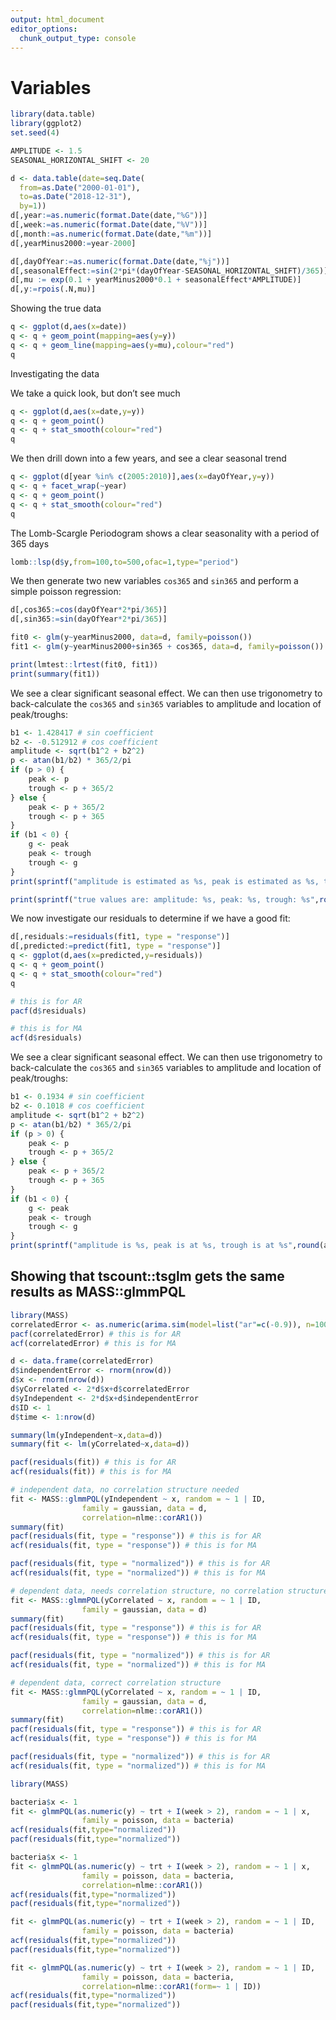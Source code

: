 ```yaml
---
output: html_document
editor_options: 
  chunk_output_type: console
---
```

# Variables

```r
library(data.table)
library(ggplot2)
set.seed(4)

AMPLITUDE <- 1.5
SEASONAL_HORIZONTAL_SHIFT <- 20

d <- data.table(date=seq.Date(
  from=as.Date("2000-01-01"),
  to=as.Date("2018-12-31"),
  by=1))
d[,year:=as.numeric(format.Date(date,"%G"))]
d[,week:=as.numeric(format.Date(date,"%V"))]
d[,month:=as.numeric(format.Date(date,"%m"))]
d[,yearMinus2000:=year-2000]

d[,dayOfYear:=as.numeric(format.Date(date,"%j"))]
d[,seasonalEffect:=sin(2*pi*(dayOfYear-SEASONAL_HORIZONTAL_SHIFT)/365)]
d[,mu := exp(0.1 + yearMinus2000*0.1 + seasonalEffect*AMPLITUDE)]
d[,y:=rpois(.N,mu)]
```

Showing the true data
```r
q <- ggplot(d,aes(x=date))
q <- q + geom_point(mapping=aes(y=y))
q <- q + geom_line(mapping=aes(y=mu),colour="red")
q
```

Investigating the data

We take a quick look, but don't see much
```r
q <- ggplot(d,aes(x=date,y=y))
q <- q + geom_point()
q <- q + stat_smooth(colour="red")
q
```

We then drill down into a few years, and see a clear seasonal trend
```r
q <- ggplot(d[year %in% c(2005:2010)],aes(x=dayOfYear,y=y))
q <- q + facet_wrap(~year)
q <- q + geom_point()
q <- q + stat_smooth(colour="red")
q
```

The Lomb-Scargle Periodogram shows a clear seasonality with a period of 365 days
```r
lomb::lsp(d$y,from=100,to=500,ofac=1,type="period")
```

We then generate two new variables `cos365` and `sin365` and perform a simple poisson regression:
```r
d[,cos365:=cos(dayOfYear*2*pi/365)]
d[,sin365:=sin(dayOfYear*2*pi/365)]

fit0 <- glm(y~yearMinus2000, data=d, family=poisson())
fit1 <- glm(y~yearMinus2000+sin365 + cos365, data=d, family=poisson())

print(lmtest::lrtest(fit0, fit1))
print(summary(fit1))
```

We see a clear significant seasonal effect. We can then use trigonometry to back-calculate the `cos365` and `sin365` variables to amplitude and location of peak/troughs:

```r
b1 <- 1.428417 # sin coefficient
b2 <- -0.512912 # cos coefficient
amplitude <- sqrt(b1^2 + b2^2)
p <- atan(b1/b2) * 365/2/pi
if (p > 0) {
    peak <- p
    trough <- p + 365/2
} else {
    peak <- p + 365/2
    trough <- p + 365
}
if (b1 < 0) {
    g <- peak
    peak <- trough
    trough <- g
}
print(sprintf("amplitude is estimated as %s, peak is estimated as %s, trough is estimated as %s",round(amplitude,2),round(peak),round(trough)))

print(sprintf("true values are: amplitude: %s, peak: %s, trough: %s",round(AMPLITUDE,2),round(365/4+SEASONAL_HORIZONTAL_SHIFT),round(3*365/4+SEASONAL_HORIZONTAL_SHIFT)))

```

We now investigate our residuals to determine if we have a good fit:

```r
d[,residuals:=residuals(fit1, type = "response")]
d[,predicted:=predict(fit1, type = "response")]
q <- ggplot(d,aes(x=predicted,y=residuals))
q <- q + geom_point()
q <- q + stat_smooth(colour="red")
q
```

```r
# this is for AR
pacf(d$residuals)
```

```r
# this is for MA
acf(d$residuals)
```

We see a clear significant seasonal effect. We can then use trigonometry to back-calculate the `cos365` and `sin365` variables to amplitude and location of peak/troughs:

```r
b1 <- 0.1934 # sin coefficient
b2 <- 0.1018 # cos coefficient
amplitude <- sqrt(b1^2 + b2^2)
p <- atan(b1/b2) * 365/2/pi
if (p > 0) {
    peak <- p
    trough <- p + 365/2
} else {
    peak <- p + 365/2
    trough <- p + 365
}
if (b1 < 0) {
    g <- peak
    peak <- trough
    trough <- g
}
print(sprintf("amplitude is %s, peak is at %s, trough is at %s",round(amplitude,2),round(peak),round(trough)))

```




## Showing that tscount::tsglm gets the same results as MASS::glmmPQL



```r
library(MASS)
correlatedError <- as.numeric(arima.sim(model=list("ar"=c(-0.9)), n=1000, rand.gen = rnorm))
pacf(correlatedError) # this is for AR
acf(correlatedError) # this is for MA

d <- data.frame(correlatedError)
d$independentError <- rnorm(nrow(d))
d$x <- rnorm(nrow(d))
d$yCorrelated <- 2*d$x+d$correlatedError
d$yIndependent <- 2*d$x+d$independentError
d$ID <- 1
d$time <- 1:nrow(d)

summary(lm(yIndependent~x,data=d))
summary(fit <- lm(yCorrelated~x,data=d))

pacf(residuals(fit)) # this is for AR
acf(residuals(fit)) # this is for MA

# independent data, no correlation structure needed
fit <- MASS::glmmPQL(yIndependent ~ x, random = ~ 1 | ID,
                family = gaussian, data = d,
                correlation=nlme::corAR1())
summary(fit)
pacf(residuals(fit, type = "response")) # this is for AR
acf(residuals(fit, type = "response")) # this is for MA

pacf(residuals(fit, type = "normalized")) # this is for AR
acf(residuals(fit, type = "normalized")) # this is for MA

# dependent data, needs correlation structure, no correlation structure
fit <- MASS::glmmPQL(yCorrelated ~ x, random = ~ 1 | ID,
                family = gaussian, data = d)
summary(fit)
pacf(residuals(fit, type = "response")) # this is for AR
acf(residuals(fit, type = "response")) # this is for MA

pacf(residuals(fit, type = "normalized")) # this is for AR
acf(residuals(fit, type = "normalized")) # this is for MA

# dependent data, correct correlation structure
fit <- MASS::glmmPQL(yCorrelated ~ x, random = ~ 1 | ID,
                family = gaussian, data = d,
                correlation=nlme::corAR1())
summary(fit)
pacf(residuals(fit, type = "response")) # this is for AR
acf(residuals(fit, type = "response")) # this is for MA

pacf(residuals(fit, type = "normalized")) # this is for AR
acf(residuals(fit, type = "normalized")) # this is for MA

```


```r
library(MASS)

bacteria$x <- 1
fit <- glmmPQL(as.numeric(y) ~ trt + I(week > 2), random = ~ 1 | x,
                family = poisson, data = bacteria)
acf(residuals(fit,type="normalized"))
pacf(residuals(fit,type="normalized"))

bacteria$x <- 1
fit <- glmmPQL(as.numeric(y) ~ trt + I(week > 2), random = ~ 1 | x,
                family = poisson, data = bacteria,
                correlation=nlme::corAR1())
acf(residuals(fit,type="normalized"))
pacf(residuals(fit,type="normalized"))

fit <- glmmPQL(as.numeric(y) ~ trt + I(week > 2), random = ~ 1 | ID,
                family = poisson, data = bacteria)
acf(residuals(fit,type="normalized"))
pacf(residuals(fit,type="normalized"))

fit <- glmmPQL(as.numeric(y) ~ trt + I(week > 2), random = ~ 1 | ID,
                family = poisson, data = bacteria,
                correlation=nlme::corAR1(form=~ 1 | ID))
acf(residuals(fit,type="normalized"))
pacf(residuals(fit,type="normalized"))
```


